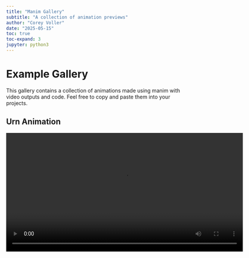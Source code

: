 ```yaml
---
title: "Manim Gallery"
subtitle: "A collection of animation previews" 
author: "Corey Voller"
date: "2025-05-15"
toc: true
toc-expand: 3
jupyter: python3
---
```


# Example Gallery

This gallery contains a collection of animations made using manim with video outputs and code. Feel free to copy and paste them into your projects.

## Urn Animation

<video width="640" controls>

<source src="videos/DrawUrn.mp4" type="video/mp4">

Your browser does not support the video tag. </video>

```python
#| echo: true
#| eval: false
from manim import *

class DrawUrn(Scene):
    def construct(self):
        def color_interpolate(start_color, end_color, alpha):
            start_rgb = color_to_rgb(start_color)
            end_rgb = color_to_rgb(end_color)
            interp_rgb = [(1 - alpha) * s + alpha * e for s, e in zip(start_rgb, end_rgb)]
            return rgb_to_color(interp_rgb)
        text = Text("Urn randomisation in clinical trials", font_size=32)
# Import urn svg
        urn = SVGMobject("urn.svg")
        urn.set_stroke(color="#3B2F2F", width=3)
        urn.set_fill(color="#C18F5A", opacity=1)
        urn.scale(2)
# Draw outline and fill
        text.next_to(urn, DOWN, buff=0.5)
        self.play(Write(text),run_time=2)
        self.play(DrawBorderThenFill(urn, run_time=4))
# Colour light and dark
        lighter_color = "#E6BE8A"  # Lighter color
        darker_color = "#3B2F2F"  # Darker color
        lighter_indices = [5,6,7,10]
        parts = [urn[i] for i in lighter_indices]
        anims = [
            UpdateFromAlphaFunc(part, lambda m, a: m.set_fill(color_interpolate("#C18F5A", lighter_color, a)))
            for part in parts
        ]
        dark_parts = [urn[i] for i in range(1, 5)]
        dark_anims = [
            UpdateFromAlphaFunc(part, lambda m, a: m.set_fill(color_interpolate("#C18F5A", darker_color, a)))
            for part in dark_parts
        ]
        self.play(*anims,*dark_anims, run_time=1)
        lid_parts = VGroup(urn[8], urn[10])
        rest_of_urn = VGroup(*[urn[i] for i in range(1, len(urn))])
        self.add(rest_of_urn, lid_parts)
# Move lid
# Move urn and scale
        new_text = Tex("Urn algorithm: ", font_size=32)
        ul = Underline(new_text)
        ul_text = VGroup(ul,new_text)
        ul_text.shift(UP*2 + RIGHT*2)
        self.play(urn.animate.scale(0.7).shift(LEFT * 4),
                  lid_parts.animate.scale(0.7).shift(UP * 1 + LEFT * 4).rotate(PI / 8),
                  Transform(text,ul_text),
                  run_time=2)
        self.wait(1)
        draw_text = "Draw a ball with replacement"
        # Define alpha + ball groups
        def make_alpha_ball(color):
            alpha = MathTex(r"\alpha")
            ball = Circle(radius=0.1, color=color, fill_opacity=1)
            ball.next_to(alpha, RIGHT, buff=0.2)
            return VGroup(alpha, ball), ball

        group_white, white_ball = make_alpha_ball(WHITE)
        group_red, red_ball = make_alpha_ball(RED)

        both_groups = VGroup(group_white, group_red).arrange(DOWN, aligned_edge=LEFT)
        both_groups.next_to(ul_text, DOWN, buff=1)

        self.play(Write(group_white[0]), GrowFromCenter(white_ball))
        self.wait(0.3)
        self.play(Write(group_red[0]), GrowFromCenter(red_ball))
        self.wait(0.5)

        # Move balls to starting point above scene
        white_anim = white_ball.copy()
        red_anim  = red_ball.copy()

        self.add(white_anim, red_anim )
        urn_front = urn[1]
        # Define final inside positions (center of urn)
        white_final = white_ball.copy().move_to(urn_front.get_center() + LEFT * 0.2 + DOWN * 1.2)
        red_final = red_ball.copy().move_to(urn_front.get_center() + RIGHT * 0.2 + DOWN * 1.5)
        white_final.set_z_index(-2)
        red_final.set_z_index(-2)
        white_final.set_opacity(1)
        red_final.set_opacity(1)

        # Create arcing paths
        white_path = CubicBezier(
            white_anim.get_center(),
            white_anim.get_center() + UP*2 + LEFT*1.3,
            urn_front.get_top() + UP + LEFT*0.8,
            urn_front.get_top() + DOWN * 1.5,
        )

        red_path = CubicBezier(
            red_anim.get_center(),
            red_anim.get_center() + UL * 2,
            urn_front.get_top() + UP + LEFT,
            urn_front.get_top() + DOWN * 1.5,
        )

        # Animate white ball
        self.play(MoveAlongPath(white_anim, white_path, run_time=1.8))
        self.play(white_anim.animate.scale(0.5), FadeOut(white_anim, shift=DOWN*0.2), FadeIn(white_final))
        self.wait(0.2)

        # Animate red ball
        self.play(MoveAlongPath(red_anim, red_path, run_time=1.8))
        self.play(red_anim.animate.scale(0.5), FadeOut(red_anim, shift=DOWN*0.2), FadeIn(red_final))
        self.wait(0.2)

        # Make urn transparent to reveal inside
        self.play(urn.animate.set_fill(opacity=0.3))
        # Add treatment labels
        label_white = Text("Treatment A", font_size=24).next_to(group_white, UP, buff=0.3)
        label_red = Text("Treatment B", font_size=24).next_to(group_red, UP, buff=0.3)

        # Group each alpha+ball with its label
        pair_white = VGroup(label_white, group_white)
        pair_red = VGroup(label_red, group_red)
        #side_side = VGroup(pair_white, pair_red)
       
        # Add to scene
        #self.play(side_side.animate.arrange(RIGHT, buff=1,center=True))

        # Animate down smoothly into position below ul_text
        self.play(
           pair_white.animate.move_to(ul_text.get_center() + DOWN*1.5 + LEFT * 1.5),
           pair_red.animate.move_to(ul_text.get_center() + DOWN*1.5 + RIGHT * 1.5),
            run_time=2,
            rate_func=smooth
        )
        #self.play(side_side.move_to(ul_text.get_center() + DOWN * 1.5))
        self.play(
            group_white.animate.move_to(pair_white[1].get_center()+LEFT*4),
            group_red.animate.move_to(pair_red[1].get_center()+LEFT*4),
            FadeOut(group_white[0]),
            FadeOut(group_red[0]),
            group_white[1].animate.move_to(pair_white[0].get_left()+LEFT*0.5),
            group_red[1].animate.move_to(pair_red[0].get_left()+LEFT*0.5),

          #  FadeIn(label_white, shift=UP * 0.3),
          #  FadeIn(label_red, shift=UP * 0.3),
            run_time=2,
            rate_func=smooth
        )
        self.wait(1)
        # Simulate drawing white ball
        start = white_final.get_center()
        control = start + UP * 2 + LEFT * 0.7
        end = pair_white.get_bottom() + DOWN * 0.5

# Quadratic Bezier ≈ Cubic Bezier with repeated control point
        arc_path = CubicBezier(start, control, control, end)
        # Copy the ball to animate (keep the original inside the urn)
        picked_ball = white_final.copy()
        picked_ball.set_z_index(5)
        self.add(picked_ball)

# Animate the ball moving along the arc
        self.play(MoveAlongPath(picked_ball, arc_path), run_time=2)

# Optionally, fade the picked ball into the final position (or keep it there)
        self.play(picked_ball.animate.move_to(end), run_time=0.3)
        def make_beta_ball(color):
            beta = MathTex(r"\beta")
            ball = Circle(radius=0.1, color=color, fill_opacity=1)
            ball.next_to(beta, RIGHT, buff=0.2)
            return VGroup(beta, ball)

        group_red2 = make_beta_ball(RED)
        group_red2.arrange(DOWN, aligned_edge=LEFT)
        group_red2.next_to(ul_text, DOWN*2, buff=1)

        self.play(Write(group_red2[0]), GrowFromCenter(group_red2[1]))
        self.wait(0.3)

# Path from current group position to urn
        start = group_red2.get_center()
        end = urn_front.get_center() + RIGHT * 0.1 + DOWN * 1.7

        red_path = CubicBezier(
            start,
            start + UL * 3,
            urn_front.get_top() + UP*1.1 + LEFT*1.1,
           end
        )

# Move the whole group
        self.play(MoveAlongPath(group_red2, red_path, run_time=1.8))
        self.wait(2)
        self.play(FadeOut(group_red2))
        self.play(urn.animate.set_fill(opacity=1))
        self.wait(2)

```



## Simple Randomisation

<video width="640" controls>

<source src="videos/SimpleRandomisation.mp4" type="video/mp4">

Your browser does not support the video tag. </video>


```python
#| echo: true
#| eval: false
from manim import *
import random

class SimpleRandomisation(MovingCameraScene):
    def construct(self):
        def make_group_box(label_text, x_shift, color):
            label = Text(label_text, color=color).to_edge(UP).shift(RIGHT * x_shift)
            slots = VGroup()
            for i in range(N):
                row, col = divmod(i, cols)
                circle = Circle(radius=radius, color=WHITE).set_fill(GREY, opacity=0.2)
                circle.move_to([x_shift + col * 0.8 - 2, 2 - row * 0.8, 0])
                slots.add(circle)
            box = SurroundingRectangle(slots, buff=0.5)
            return label, slots, box

        N = 10
        cols = 5
        radius = 0.3

        # Treatment and Control Groups (First Box)
        treat_label, treat_slots, treat_box = make_group_box("Treatment", -3.5, RED)
        ctrl_label, ctrl_slots, ctrl_box = make_group_box("Control", 3.5, BLUE)

        group1 = VGroup(treat_label, ctrl_label, treat_slots, ctrl_slots, treat_box, ctrl_box)
        sample_text1 = Text(f"Sample size: {N}", font_size=30).next_to(group1, DOWN)
        self.add(group1, sample_text1)

        # Participants
        balls = VGroup()
        for i in range(N):
            ball = Circle(radius=radius,color=WHITE).set_fill(GREY).move_to([i * 0.6 - (N * 0.6) / 2, -3.5, 0])
            balls.add(ball)
        self.add(balls)

        # Randomisation
        treat_i = ctrl_i = 0
        for i in range(N):
            choice = random.choice(["treatment", "control"])
            ball = balls[i]
            if choice == "treatment":
                target = treat_slots[treat_i]
                color = RED
                treat_i += 1
            else:
                target = ctrl_slots[ctrl_i]
                color = BLUE
                ctrl_i += 1
            self.play(ball.animate.set_fill(color).move_to(target.get_center()), run_time=0.4)
            self.play(target.animate.set_fill(color, opacity=1), run_time=0.3)

        self.wait(0.5)

        # Camera pans out and moves to new box with n = 20
        group2_origin = DOWN * 15
        new_N = 20
        new_cols = 5
        new_radius = 0.3

        def make_secondary_box(label_text, x_shift, color):
            label = Text(label_text, color=color).move_to(group2_origin + UP * 2.2 + RIGHT * x_shift)
            slots = VGroup()
            for i in range(new_N):
                row, col = divmod(i, new_cols)
                circle = Circle(radius=new_radius, color=WHITE).set_fill(GREY, opacity=0.2)
                circle.move_to(group2_origin + [x_shift + col * 0.8 - 2, 1 - row * 0.8, 0])
                slots.add(circle)
            box = SurroundingRectangle(slots, buff=0.5)
            return label, slots, box

        new_treat_label, new_treat_slots, new_treat_box = make_secondary_box("Treatment", -3.5, RED)
        new_ctrl_label, new_ctrl_slots, new_ctrl_box = make_secondary_box("Control", 3.5, BLUE)
        group2 = VGroup(new_treat_label, new_ctrl_label, new_treat_slots, new_ctrl_slots, new_treat_box, new_ctrl_box)
        sample_text2 = Text(f"Sample size: {new_N}", font_size=30).next_to(group2, DOWN)

        # Camera zoom and pan
        self.add(group2, sample_text2)
        self.play(self.camera.frame.animate.move_to(group2_origin).scale(1.5), run_time=2)
       

        # Animate randomisation again
        balls2 = VGroup()
        for i in range(new_N):
            ball = Circle(radius=new_radius,color=WHITE).set_fill(GREY).move_to(group2_origin + [i * 0.6 - (new_N * 0.6) / 2, -3.5, 0])
            balls2.add(ball)
        self.add(balls2)

        treat_i = ctrl_i = 0
        for i in range(new_N):
            choice = random.choice(["treatment", "control"])
            ball = balls2[i]
            if choice == "treatment":
                target = new_treat_slots[treat_i]
                color = RED
                treat_i += 1
            else:
                target = new_ctrl_slots[ctrl_i]
                color = BLUE
                ctrl_i += 1
            self.play(ball.animate.set_fill(color).move_to(target.get_center()), run_time=0.4)
            self.play(target.animate.set_fill(color, opacity=1), run_time=0.3)

        self.wait()

```



## Group sequential boundary

<video width="640" controls>

<source src="videos/BoundaryAnimation.mp4" type="video/mp4">

Your browser does not support the video tag. </video>

```python
#| echo: true
#| eval: false
from manim import *
import numpy as np


class BoundaryAnimation(Scene):
    def construct(self):
        # Define k values and boundaries (boundaries start at k=1)
        k_values = np.array([0, 1, 2, 3, 4, 5])
        a_crit = np.array([-1.61511306, -0.07126633, 0.81610852, 1.46393433, 1.986610])  # No k=0 boundary
        b_crit = np.array([4.442196, 3.141107, 2.564703, 2.221098, 1.986610])  # No k=0 boundary

        # Observed paths (starting from k=0, y=0)
        observed_red_cross = np.array([0, 1.5, 2.3, 2.7, 4.5])  # Crosses upper boundary
        observed_green_cross = np.array([0, -1.2, -1.8, -2.2, -2.5])  # Crosses lower boundary
        observed_no_cross = np.array([0,1.8, 1, 1.5, 1.8, 2.1])  # Stays within bounds

        # Create axes
        axes = Axes(
            x_range=[0, 6, 1],
            y_range=[-3, 5, 1],
            axis_config={"color": WHITE},
            x_axis_config={
                "numbers_to_include": [1, 2, 3, 4, 5],  # Only show ticks for x values from 1 to 5
            }
        )
        x_label = Tex("Analysis (k)").next_to(axes.x_axis, DOWN, buff=0.5)
        y_label = MathTex("Z_k").next_to(axes.y_axis, LEFT, buff=0.1)
        
        self.play(Create(axes), Write(x_label), Write(y_label))

        # Plot boundaries (starting at k=1)
        a_crit_line = axes.plot_line_graph(
            x_values=k_values[1:], y_values=a_crit, add_vertex_dots=False, line_color=GREEN, stroke_width=4
        )
        b_crit_line = axes.plot_line_graph(
            x_values=k_values[1:], y_values=b_crit, add_vertex_dots=False, line_color=RED, stroke_width=4
        )
        self.play(Create(a_crit_line), Create(b_crit_line))
        # Labels on graph
        reject_text = MathTex(r"\text{Reject } H_0", font_size=24)
        reject_text.move_to(axes.c2p(3, b_crit[2]) + UP * 0.5)
        self.play(Write(reject_text))

        accept_text = MathTex(r"\text{Accept } H_0", font_size=24)
        accept_text.move_to(axes.c2p(3, a_crit[2]) + DOWN * 0.4)
        self.play(Write(accept_text))

        # Function to animate each scenario
        def animate_path(observed_values):
            observed_dot = Dot(axes.c2p(k_values[0], observed_values[0]), color=BLUE)
            self.add(observed_dot)

            prev_point = axes.c2p(k_values[0], observed_values[0])
            line_segments = []
            for i in range(1, len(k_values)):
                target_point = axes.c2p(k_values[i], observed_values[i])
                new_line = Line(prev_point, target_point, color=BLUE)
                line_segments.append(new_line)

                self.play(observed_dot.animate.move_to(target_point), Create(new_line), run_time=1)

                # Check only for k >= 1 (boundaries start at k=1)
                if i >= 1:
                    print(f"k = {k_values[i]}, observed = {observed_values[i]}, a_crit = {a_crit[i-1]}, b_crit = {b_crit[i-1]}")

                    if observed_values[i] > b_crit[i-1]:  # Crossed upper boundary
                        new_line.set_color(RED)
                        self.play(observed_dot.animate.set_color(RED), new_line.animate.set_color(RED), run_time=0.5)
                        break
                    elif observed_values[i] < a_crit[i-1]:  # Crossed lower boundary
                        new_line.set_color(GREEN)
                        self.play(observed_dot.animate.set_color(GREEN), new_line.animate.set_color(GREEN), run_time=0.5)
                        break

                prev_point = target_point

            self.wait(1)
            self.play(*[FadeOut(obj) for obj in line_segments], FadeOut(observed_dot))

        # Run all three scenarios separately
        animate_path(observed_red_cross)  # Scenario 1: Turns red
        animate_path(observed_green_cross)  # Scenario 2: Turns green
        animate_path(observed_no_cross)  # Scenario 3: Stays blue

        self.wait(2)



```


## Multi-Arm Multi-Stage (MAMS)

<video width="640" controls>

<source src="videos/MAMS.mp4" type="video/mp4">

Your browser does not support the video tag. </video>





## 3 + 3 Dose escalation

<video width="640" controls>

<source src="videos/ThreePlusThree.mp4" type="video/mp4">

Your browser does not support the video tag. </video>

```python
#| echo: true
#| eval: false
from manim import *

class ThreePlusThree(Scene):
    def construct(self):
# Create axes
        axes = Axes(
            x_range=[0, 7, 1],
            y_range=[0, 5, 1],
            axis_config={"color": WHITE},
            x_axis_config={
                "numbers_to_include": [1, 2, 3, 4, 5],  # Only show ticks for x values from 1 to 5
            }
        )
        labels = axes.get_axis_labels(
            Tex("Time").scale(0.9), Text("Dose").scale(0.8)
        )
        self.play(Create(axes), Write(labels),run_time=1.5)
        self.wait(1)
# Define the function to add a blue arrow between cohorts
        def add_cohort_arrow(cohort_dots, y=0.2, color=BLUE, run_time=0.5):
            first_dot = cohort_dots[0]
            last_dot = cohort_dots[-1]
            start_point = first_dot.get_x()
            end_point = last_dot.get_x()
            arrow = Arrow(
                start=axes.c2p(start_point, y),
                end=axes.c2p(end_point, y),
                buff=0,
                stroke_width=6,
                tip_length=0.15,
                color=color
            )
            self.play(GrowArrow(arrow), run_time=run_time)
            self.wait(0.5)
# Draw legend
        # Green Dot
        non_dlt_dot = Dot(color=GREEN, radius=0.15)
        non_dlt_label = Text("Non-DLT").scale(0.6).next_to(non_dlt_dot, RIGHT, buff=0.1)
        # Red dot
        red_dot = Dot(color=RED, radius=0.15)
        dlt_label = Text("DLT").scale(0.6).next_to(red_dot, RIGHT, buff=0.1)
        # Dose escalation arrow
        up_arrow =  Arrow(
            start=ORIGIN,
            end=UP * 0.4,
            buff=0,
            stroke_width=5,     
            tip_length=0.15         
        )   
        esc_label = Text("Dose escalation").scale(0.6).next_to(up_arrow, RIGHT, buff=0.1)
        # Patient cohort
        cohort_square = Square(
            side_length=0.3,
            stroke_color=RED,
            stroke_width=4,
            fill_opacity=0
        )
        cohort_label = Text("Patient cohort").scale(0.6).next_to(cohort_square, RIGHT, buff=0.1)
        # Stack them vertically
        legend = VGroup(
            VGroup(non_dlt_dot, non_dlt_label),
            VGroup(red_dot, dlt_label),
            VGroup(up_arrow, esc_label),
            VGroup(cohort_square, cohort_label),
        ).arrange(DOWN, aligned_edge=LEFT, buff=0.2)
        legend.to_corner(UR, buff=0.5)
        for item in legend:
            self.play(FadeIn(item), run_time=0.5)
            self.wait(0.3)
        self.wait(3)

# Draw first dose
        positions = [0.25, 0.5, 0.75]
        dots = VGroup()
        for x in positions:
            # c2p(x, y) converts (x,y) in data coords -> scene coords
            dot = Dot(
                point=axes.c2p(x, 0.5),
                radius=0.20, 
                color=GREEN)
            self.play(FadeIn(dot), run_time=0.5)
            self.wait(0.5)
            dots.add(dot)
        box = SurroundingRectangle(
            dots,
            color=RED,
            stroke_width=4,
            buff=0.15  # space between dots and rectangle edge
        )
        self.play(Create(box), run_time=1)
        self.wait(2)
        # --- Up arrow above the third dot ---
        third_dot = dots[2]
        arrow = Arrow(
            start=third_dot.get_top() + UP * 0.05,
            end=third_dot.get_top() + UP * 1,
            buff=0,
            stroke_width=4,
            tip_length=0.15,
            color=YELLOW
        )
        self.play(GrowArrow(arrow), run_time=0.7)
        self.wait(0.5)

# Second cohort
        new_positions = [1.25, 1.5, 1.75]
        second_dots = VGroup()
        for x in new_positions:
            dot = Dot(point=axes.c2p(x, 1.5), radius=0.20, color=GREEN)
            self.play(FadeIn(dot), run_time=0.5)
            self.wait(0.2)
            second_dots.add(dot)
        second_box = SurroundingRectangle(second_dots, color=RED, stroke_width=4, buff=0.15)
        self.play(Create(second_box), run_time=1)
        # --- Up arrow above the third dot ---
        third_dot = second_dots[2]
        arrow = Arrow(
            start=third_dot.get_top() + UP * 0.05,
            end=third_dot.get_top() + UP * 1,
            buff=0,
            stroke_width=4,
            tip_length=0.15,
            color=YELLOW
        )
        self.play(GrowArrow(arrow), run_time=0.7)
        self.wait(0.5)
# Third cohort at y=2.5 between x=2 and x=3
        third_positions = [2.25, 2.5, 2.75]
        third_dots = VGroup()
        colors = [GREEN, GREEN, RED]  # Third dot is red

        for x, color in zip(third_positions, colors):
            dot = Dot(point=axes.c2p(x, 2.5), radius=0.20, color=color)
            self.play(FadeIn(dot), run_time=0.5)
            self.wait(0.2)
            third_dots.add(dot)
        third_box = SurroundingRectangle(third_dots, color=RED, stroke_width=4, buff=0.15)
        self.play(Create(third_box), run_time=1)
        self.wait(1.5)
        plus = Text("+").scale(1.2)
        plus.next_to(third_dots[-1], RIGHT, buff=0.3)
        self.play(Write(plus), run_time=0.5)
        self.wait(0.5)

# Fourth cohort at y=3.5 between x=3 and x=4
        fourth_positions = [3.55, 3.80, 4.05]
        fourth_dots = VGroup()
        colors = [GREEN, GREEN, GREEN] 
        for x, color in zip(fourth_positions, colors):
            dot = Dot(point=axes.c2p(x, 2.5), radius=0.20, color=color)
            self.play(FadeIn(dot), run_time=0.5)
            self.wait(0.2)
            fourth_dots.add(dot)
        fourth_box = SurroundingRectangle(fourth_dots, color=RED, stroke_width=4, buff=0.15)
        dashed_box = DashedVMobject(fourth_box, num_dashes=20)
        self.play(Create(dashed_box), run_time=1)
        self.wait(0.5)
        # --- Up arrow above the third dot ---
        fourth_dot = fourth_dots[2]
        arrow = Arrow(
            start=fourth_dot.get_top() + UP * 0.05,
            end=fourth_dot.get_top() + UP * 1,
            buff=0,
            stroke_width=4,
            tip_length=0.15,
            color=YELLOW
        )
        self.play(GrowArrow(arrow), run_time=0.7)
# Fifth Cohort
        fifth_positions = [4.35, 4.6, 4.85]
        fifth_dots = VGroup()
        colors = [GREEN, RED, RED] # Two red
        for x, color in zip(fifth_positions, colors):
            dot = Dot(point=axes.c2p(x, 3.5), radius=0.20, color=color)
            self.play(FadeIn(dot), run_time=0.5)
            self.wait(0.2)
            fifth_dots.add(dot)
        fifth_box = SurroundingRectangle(fifth_dots, color=RED, stroke_width=4, buff=0.15)
        self.play(Create(fifth_box), run_time=1)
        self.wait(0.5)
# End
        self.wait(1.5)
```
